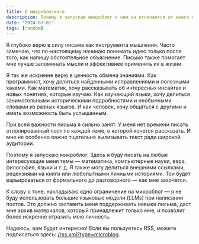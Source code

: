 ```yaml
---
title: О микроблогинге
description: Почему я запускаю микроблог и чем он отличается от моего основного блога.
date: "2024-07-01"
tags: [random]
---
```


Я глубоко верю в силу письма как инструмента мышления. Часто замечаю, что по-настоящему начинаю понимать идею только после того, как напишу обстоятельное объяснение. Письмо также помогает мне лучше запоминать мысли и эффективнее применять их в жизни.

Я так же искренне верю в ценность обмена знаниями. Как программист, хочу делиться найденными исправлениями и полезными хаками. Как математик, хочу рассказывать об интересных инсайтах и новых понятиях, которые изучаю. Как изучающий языки, хочу делиться занимательными историческими подробностями и необычными словами из разных языков. И как человек, хочу общаться с другими и иметь возможность быть услышанным.

При всей важности письма я сильно занят. У меня нет времени писать отполированный пост по каждой теме, о которой хочется рассказать. И мне не особенно важно тщательно вылизывать текст ради широкой аудитории.

Поэтому я запускаю микроблог. Здесь я буду писать на любые интересующие меня темы — математика, компьютерные науки, вера, философия, языки и т. д. Я также могу делиться внешними ссылками, рецензиями на книги или любопытными личными историями. Тон будет варьироваться от формального до разговорного — как мне захочется.

К слову о тоне: накладываю одно ограничение на микроблог — я не буду использовать большие языковые модели (LLMs) при написании постов. Это должно заставить меня поддерживать навыки письма, даст мне архив материалов, который принадлежит только мне, и позволит более искренне отразить мою личность.

Надеюсь, вам будет интересно! Если вы пользуетесь RSS, можете подписаться здесь: [/rss.xml?type=microblog](https://bengubler.com/rss.xml?type=microblog).